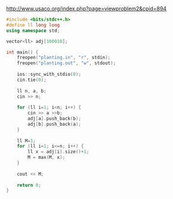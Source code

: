 http://www.usaco.org/index.php?page=viewproblem2&cpid=894

```cpp
#include <bits/stdc++.h>
#define ll long long
using namespace std;

vector<ll> adj[100010];

int main() {
    freopen("planting.in", "r", stdin);
    freopen("planting.out", "w", stdout);
    
    ios::sync_with_stdio(0);
    cin.tie(0); 
    
    ll n, a, b;
    cin >> n;
    
    for (ll i=1; i<n; i++) {
        cin >> a >>b;
        adj[a].push_back(b);
        adj[b].push_back(a);
    }
    
    ll M=1;
    for (ll i=1; i<=n; i++) {
        ll x = adj[i].size()+1;
        M = max(M, x);
    }
    
    cout << M;
    
    return 0;
}
```
